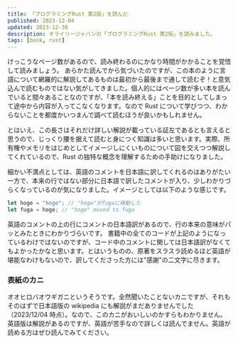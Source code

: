 ```yaml
---
title: 「プログラミングRust 第2版」を読んだ
published: 2023-12-04
updated: 2023-12-30
description: オライリージャパンの「プログラミングRust 第2版」を読みました。
tags: [book, rust]
---
```


けっこうなページ数があるので、読み終わるのにかなり時間がかかることを覚悟して読みましょう。
あらかた読んでから気づいたのですが、この本のように言語について網羅的に解説してあるものは最初から最後まで通して読むぞ！と意気込んで読むものではない気がしてきました。個人的にはページ数が多い本を読んでいると間々あることなのですが、「本を読み終える」ことを目的としてしまって途中から内容が入ってこなくなります。なので Rust について学びつつ、わからないことを都度かいつまんで調べて読むほうが良いかもしれません。

とはいえ、この長さはそれだけ詳しい解説が載っている証左であるとも言えると思うので、じっくり腰を据えて読むと身につく知識は多いと思います。実際、所有権やメモリをはじめとしてイメージしにくいものについて図を交えつつ解説してくれているので、Rust の独特な概念を理解するための手助けになりました。

細かい不満点としては、英語のコメントを日本語に訳してくれるのはありがたい一方で、本来の行ではない部分に日本語で訳したコメントが入り、少しわかりづらくなっているのが気になりました。イメージとしては以下のような感じです。

```rust
let hoge = "hoge"; // "hoge"がfugaに移動した
let fuga = hoge; // "hoge" moved to fuga
```

英語のコメントの上の行にコメントの日本語訳があるので、行の本来の意味がパッとみたときにわかりづらいです。
書籍中の全てのコードが上記のようになっているわけではないのですが、コード中のコメントに関しては日本語訳がなくてもよかったかなと思います。とはいうものの、原著をスラスラ読めるほど英語が堪能なわけもないので、訳してくださった方には"感謝"の二文字に尽きます。

### 表紙のカニ

オオヒロバオウギガニというそうです。全然聞いたことないカニですが、それもそのはずで日本語版の wikipedia にも解説がまだありませんでした（2023/12/04 時点）。なので、このカニがおいしいのかすらもわかりません。英語版は解説があるのですが、英語が苦手なので詳しくは読んでません。英語が読める方はぜひ読んでみてください。
